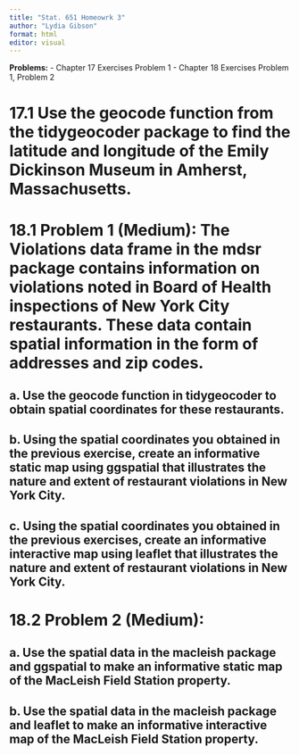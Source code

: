 ```yaml
---
title: "Stat. 651 Homeowrk 3"
author: "Lydia Gibson"
format: html
editor: visual
---
```


**Problems:** - Chapter 17 Exercises Problem 1 - Chapter 18 Exercises Problem 1, Problem 2

# 17.1 Use the geocode function from the tidygeocoder package to find the latitude and longitude of the Emily Dickinson Museum in Amherst, Massachusetts.

# 18.1 Problem 1 (Medium): The Violations data frame in the mdsr package contains information on violations noted in Board of Health inspections of New York City restaurants. These data contain spatial information in the form of addresses and zip codes.

## a. Use the geocode function in tidygeocoder to obtain spatial coordinates for these restaurants.

## b. Using the spatial coordinates you obtained in the previous exercise, create an informative static map using ggspatial that illustrates the nature and extent of restaurant violations in New York City.

## c. Using the spatial coordinates you obtained in the previous exercises, create an informative interactive map using leaflet that illustrates the nature and extent of restaurant violations in New York City.

# 18.2 Problem 2 (Medium):

## a. Use the spatial data in the macleish package and ggspatial to make an informative static map of the MacLeish Field Station property.

## b. Use the spatial data in the macleish package and leaflet to make an informative interactive map of the MacLeish Field Station property.
